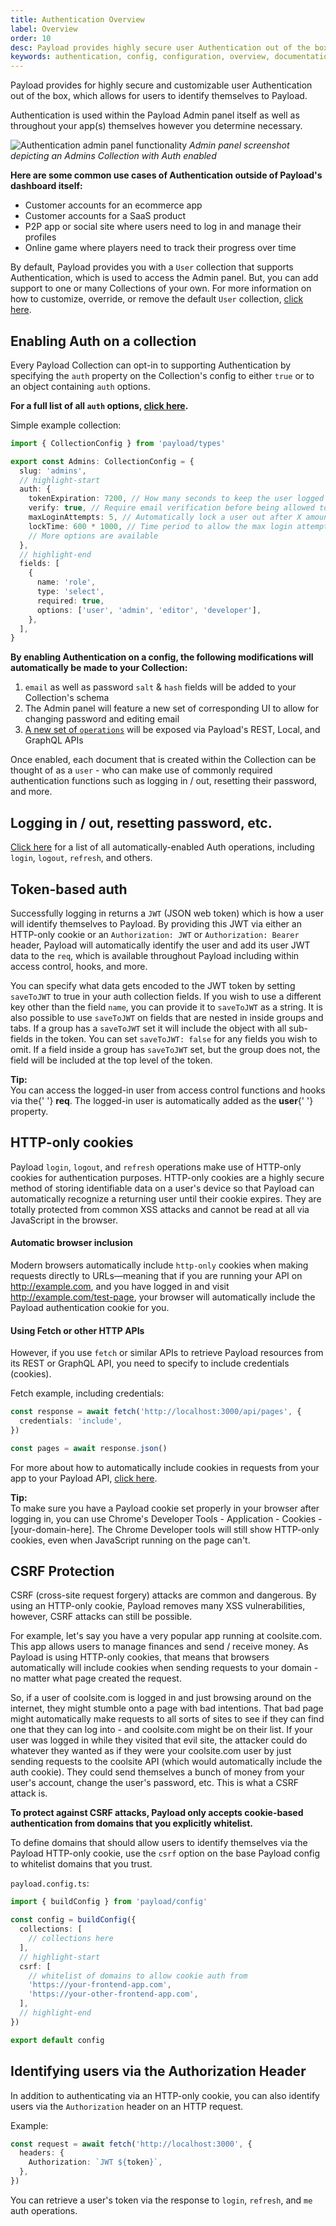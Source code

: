 ```yaml
---
title: Authentication Overview
label: Overview
order: 10
desc: Payload provides highly secure user Authentication out of the box, and you can fully customize, override, or remove the default Authentication support.
keywords: authentication, config, configuration, overview, documentation, Content Management System, cms, headless, javascript, node, react, nextjs
---
```


<YouTube
  id="CT4KafeJjTI"
  title="Simplified Authentication for Headless CMS: Unlocking Reusability in One Line"
/>

<Banner>
  Payload provides for highly secure and customizable user Authentication out of the box, which
  allows for users to identify themselves to Payload.
</Banner>

Authentication is used within the Payload Admin panel itself as well as throughout your app(s) themselves however you determine necessary.

![Authentication admin panel functionality](https://payloadcms.com/images/docs/auth-admin.jpg)
_Admin panel screenshot depicting an Admins Collection with Auth enabled_

**Here are some common use cases of Authentication outside of Payload's dashboard itself:**

- Customer accounts for an ecommerce app
- Customer accounts for a SaaS product
- P2P app or social site where users need to log in and manage their profiles
- Online game where players need to track their progress over time

By default, Payload provides you with a `User` collection that supports Authentication, which is used to access the Admin panel. But, you can add support to one or many Collections of your own. For more information on how to customize, override, or remove the default `User` collection, [click here](/docs/admin/overview#the-admin-user-collection).

## Enabling Auth on a collection

Every Payload Collection can opt-in to supporting Authentication by specifying the `auth` property on the Collection's config to either `true` or to an object containing `auth` options.

**For a full list of all `auth` options, [click here](/docs/authentication/config).**

Simple example collection:

```ts
import { CollectionConfig } from 'payload/types'

export const Admins: CollectionConfig = {
  slug: 'admins',
  // highlight-start
  auth: {
    tokenExpiration: 7200, // How many seconds to keep the user logged in
    verify: true, // Require email verification before being allowed to authenticate
    maxLoginAttempts: 5, // Automatically lock a user out after X amount of failed logins
    lockTime: 600 * 1000, // Time period to allow the max login attempts
    // More options are available
  },
  // highlight-end
  fields: [
    {
      name: 'role',
      type: 'select',
      required: true,
      options: ['user', 'admin', 'editor', 'developer'],
    },
  ],
}
```

**By enabling Authentication on a config, the following modifications will automatically be made to your Collection:**

1. `email` as well as password `salt` & `hash` fields will be added to your Collection's schema
1. The Admin panel will feature a new set of corresponding UI to allow for changing password and editing email
1. [A new set of `operations`](/docs/authentication/operations) will be exposed via Payload's REST, Local, and GraphQL APIs

Once enabled, each document that is created within the Collection can be thought of as a `user` - who can make use of commonly required authentication functions such as logging in / out, resetting their password, and more.

## Logging in / out, resetting password, etc.

[Click here](/docs/authentication/operations) for a list of all automatically-enabled Auth operations, including `login`, `logout`, `refresh`, and others.

## Token-based auth

Successfully logging in returns a `JWT` (JSON web token) which is how a user will identify themselves to Payload. By providing this JWT via either an HTTP-only cookie or an `Authorization: JWT` or `Authorization: Bearer` header, Payload will automatically identify the user and add its user JWT data to the `req`, which is available throughout Payload including within access control, hooks, and more.

You can specify what data gets encoded to the JWT token by setting `saveToJWT` to true in your auth collection fields. If you wish to use a different key other than the field `name`, you can provide it to `saveToJWT` as a string. It is also possible to use `saveToJWT` on fields that are nested in inside groups and tabs. If a group has a `saveToJWT` set it will include the object with all sub-fields in the token. You can set `saveToJWT: false` for any fields you wish to omit. If a field inside a group has `saveToJWT` set, but the group does not, the field will be included at the top level of the token.

<Banner type="success">
  <strong>Tip:</strong>
  <br />
  You can access the logged-in user from access control functions and hooks via the{' '}
  <strong>req</strong>. The logged-in user is automatically added as the <strong>user</strong>{' '}
  property.
</Banner>

## HTTP-only cookies

Payload `login`, `logout`, and `refresh` operations make use of HTTP-only cookies for authentication purposes. HTTP-only cookies are a highly secure method of storing identifiable data on a user's device so that Payload can automatically recognize a returning user until their cookie expires. They are totally protected from common XSS attacks and cannot be read at all via JavaScript in the browser.

#### Automatic browser inclusion

Modern browsers automatically include `http-only` cookies when making requests directly to URLs—meaning that if you are running your API on http://example.com, and you have logged in and visit http://example.com/test-page, your browser will automatically include the Payload authentication cookie for you.

#### Using Fetch or other HTTP APIs

However, if you use `fetch` or similar APIs to retrieve Payload resources from its REST or GraphQL API, you need to specify to include credentials (cookies).

Fetch example, including credentials:

```ts
const response = await fetch('http://localhost:3000/api/pages', {
  credentials: 'include',
})

const pages = await response.json()
```

For more about how to automatically include cookies in requests from your app to your Payload API, [click here](https://developer.mozilla.org/en-US/docs/Web/API/Fetch_API/Using_Fetch#Sending_a_request_with_credentials_included).

<Banner type="success">
  <strong>Tip:</strong>
  <br />
  To make sure you have a Payload cookie set properly in your browser after logging in, you can use
  Chrome's Developer Tools - Application - Cookies - [your-domain-here]. The Chrome Developer tools
  will still show HTTP-only cookies, even when JavaScript running on the page can't.
</Banner>

## CSRF Protection

CSRF (cross-site request forgery) attacks are common and dangerous. By using an HTTP-only cookie, Payload removes many XSS vulnerabilities, however, CSRF attacks can still be possible.

For example, let's say you have a very popular app running at coolsite.com. This app allows users to manage finances and send / receive money. As Payload is using HTTP-only cookies, that means that browsers automatically will include cookies when sending requests to your domain - no matter what page created the request.

So, if a user of coolsite.com is logged in and just browsing around on the internet, they might stumble onto a page with bad intentions. That bad page might automatically make requests to all sorts of sites to see if they can find one that they can log into - and coolsite.com might be on their list. If your user was logged in while they visited that evil site, the attacker could do whatever they wanted as if they were your coolsite.com user by just sending requests to the coolsite API (which would automatically include the auth cookie). They could send themselves a bunch of money from your user's account, change the user's password, etc. This is what a CSRF attack is.

<Banner type="warning">
  <strong>
    To protect against CSRF attacks, Payload only accepts cookie-based authentication from domains
    that you explicitly whitelist.
  </strong>
</Banner>

To define domains that should allow users to identify themselves via the Payload HTTP-only cookie, use the `csrf` option on the base Payload config to whitelist domains that you trust.

`payload.config.ts`:

```ts
import { buildConfig } from 'payload/config'

const config = buildConfig({
  collections: [
    // collections here
  ],
  // highlight-start
  csrf: [
    // whitelist of domains to allow cookie auth from
    'https://your-frontend-app.com',
    'https://your-other-frontend-app.com',
  ],
  // highlight-end
})

export default config
```

## Identifying users via the Authorization Header

In addition to authenticating via an HTTP-only cookie, you can also identify users via the `Authorization` header on an HTTP request.

Example:

```ts
const request = await fetch('http://localhost:3000', {
  headers: {
    Authorization: `JWT ${token}`,
  },
})
```

You can retrieve a user's token via the response to `login`, `refresh`, and `me` auth operations.
